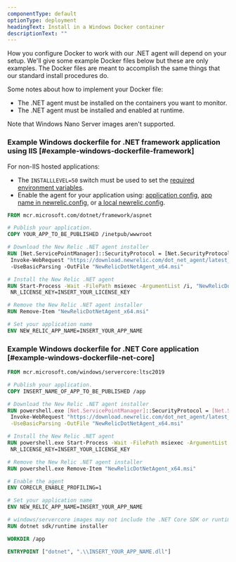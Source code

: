 ```yaml
---
componentType: default
optionType: deployment
headingText: Install in a Windows Docker container
descriptionText: ""  
---
```


How you configure Docker to work with our .NET agent will depend on your setup. We'll give some example Docker files below but these are only examples. The Docker files are meant to accomplish the same things that our standard install procedures do.

Some notes about how to implement your Docker file:

* The .NET agent must be installed on the containers you want to monitor.
* The .NET agent must be installed and enabled at runtime.

<Callout variant="important">
  Note that Windows Nano Server images aren't supported.
</Callout>

### Example Windows dockerfile for .NET framework application using IIS [#example-windows-dockerfile-framework]

<Callout variant="important">
  For non-IIS hosted applications:

  * The `INSTALLLEVEL=50` switch must be used to set the [required environment variables](/docs/apm/agents/net-agent/configuration/net-agent-configuration/#net-framework-env-variables).
  * Enable the agent for your application using: [application config](/install/dotnet/?deployment=windowsInstallNonIis&docker=noDocker#app-config), [app name in newrelic.config](/install/dotnet/?deployment=windowsInstallNonIis&docker=noDocker#newrelic-config), or [a local newrelic.config](/install/dotnet/?deployment=windowsInstallNonIis&docker=noDocker#newrelic-config-local).
</Callout>

```dockerfile
FROM mcr.microsoft.com/dotnet/framework/aspnet

# Publish your application.
COPY YOUR_APP_TO_BE_PUBLISHED /inetpub/wwwroot

# Download the New Relic .NET agent installer
RUN [Net.ServicePointManager]::SecurityProtocol = [Net.SecurityProtocolType]::Tls12;\
 Invoke-WebRequest "https://download.newrelic.com/dot_net_agent/latest_release/NewRelicDotNetAgent_x64.msi"\
 -UseBasicParsing -OutFile "NewRelicDotNetAgent_x64.msi"

# Install the New Relic .NET agent
RUN Start-Process -Wait -FilePath msiexec -ArgumentList /i, "NewRelicDotNetAgent_x64.msi", /qn,\
 NR_LICENSE_KEY=INSERT_YOUR_LICENSE_KEY

# Remove the New Relic .NET agent installer
RUN Remove-Item "NewRelicDotNetAgent_x64.msi"

# Set your application name
ENV NEW_RELIC_APP_NAME=INSERT_YOUR_APP_NAME
```

### Example Windows dockerfile for .NET Core application [#example-windows-dockerfile-net-core]

```dockerfile
FROM mcr.microsoft.com/windows/servercore:ltsc2019

# Publish your application.
COPY INSERT_NAME_OF_APP_TO_BE_PUBLISHED /app

# Download the New Relic .NET agent installer
RUN powershell.exe [Net.ServicePointManager]::SecurityProtocol = [Net.SecurityProtocolType]::Tls12;\
 Invoke-WebRequest "https://download.newrelic.com/dot_net_agent/latest_release/NewRelicDotNetAgent_x64.msi"\
 -UseBasicParsing -OutFile "NewRelicDotNetAgent_x64.msi"

# Install the New Relic .NET agent
RUN powershell.exe Start-Process -Wait -FilePath msiexec -ArgumentList /i, "NewRelicDotNetAgent_x64.msi", /qn,\
 NR_LICENSE_KEY=INSERT_YOUR_LICENSE_KEY

# Remove the New Relic .NET agent installer
RUN powershell.exe Remove-Item "NewRelicDotNetAgent_x64.msi"

# Enable the agent
ENV CORECLR_ENABLE_PROFILING=1

# Set your application name
ENV NEW_RELIC_APP_NAME=INSERT_YOUR_APP_NAME

# windows/servercore images may not include the .NET Core SDK or runtime
RUN dotnet sdk/runtime installer

WORKDIR /app

ENTRYPOINT ["dotnet", ".\\INSERT_YOUR_APP_NAME.dll"]
```

